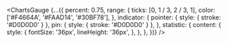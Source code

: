 <ChartsGauge {...({
    percent: 0.75,
    range: {
      ticks: [0, 1 / 3, 2 / 3, 1],
      color: ['#F4664A', '#FAAD14', '#30BF78'],
    },
    indicator: {
      pointer: { style: { stroke: '#D0D0D0' } },
      pin: { style: { stroke: '#D0D0D0' } },
    },
    statistic: {
      content: {
        style: {
          fontSize: '36px',
          lineHeight: '36px',
        },
      },
    },
})} />